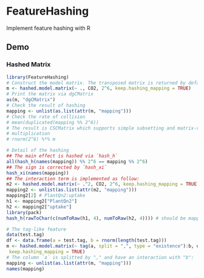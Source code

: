 FeatureHashing
==============

Implement feature hashing with R

## Demo

### Hashed Matrix

```r
library(FeatureHashing)
# Construct the model matrix. The transposed matrix is returned by default.
m <- hashed.model.matrix(~ ., CO2, 2^6, keep.hashing_mapping = TRUE)
# Print the matrix via dgCMatrix
as(m, "dgCMatrix")
# Check the result of hashing
mapping <- unlist(as.list(attr(m, "mapping")))
# Check the rate of collision
# mean(duplicated(mapping %% 2^6))
# The result is CSCMatrix which supports simple subsetting and matrix-vector
# multiplication
# rnorm(2^6) %*% m

# Detail of the hashing
## The main effect is hashed via `hash_h`
all(hash_h(names(mapping)) %% 2^6 == mapping %% 2^6)
## The sign is corrected by `hash_xi`
hash_xi(names(mapping))
## The interaction term is implemented as follow:
m2 <- hashed.model.matrix(~ .^2, CO2, 2^6, keep.hashing_mapping = TRUE)
mapping2 <- unlist(as.list(attr(m2, "mapping")))
mapping2[2] # PlantQn2:uptake
h1 <- mapping2["PlantQn2"]
h2 <- mapping2["uptake"]
library(pack)
hash_h(rawToChar(c(numToRaw(h1, 4), numToRaw(h2, 4)))) # should be mapping2[2]

# The tag-like feature
data(test.tag)
df <- data.frame(a = test.tag, b = rnorm(length(test.tag)))
m <- hashed.model.matrix(~ tag(a, split = ",", type = "existence"):b, df, 2^6,
 keep.hashing_mapping = TRUE)
# The column `a` is splitted by "," and have an interaction with "b":
mapping <- unlist(as.list(attr(m, "mapping")))
names(mapping)
```
